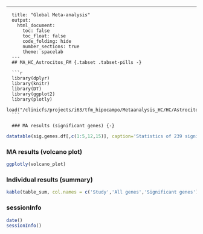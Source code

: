 ---
      title: "Global Meta-analysis"
      output:
        html_document:
          toc: false
          toc_float: false
          code_folding: hide
          number_sections: true
          theme: spacelab
      ---
      ## MA_HC_Astrocitos_FM {.tabset .tabset-pills -}
      
      ```r
      library(dplyr)
      library(knitr)
      library(DT)
      library(ggplot2)
      library(plotly)
      load("/clinicfs/projects/i63/tfm_hipocampo/Metaanalysis_HC/HC/Astrocitos/FM/MA_HC_Astrocitos_FM.RData")
      ```  

      ### MA results (significant genes) {-}  
```r
datatable(sig.genes.df[,c(1:5,12,15)], caption='Statistics of 239 significant genes',rownames=FALSE, escape = FALSE, filter = 'top')
```

### MA results (volcano plot) {-} 
```r
ggplotly(volcano_plot)
```

### Individual results (summary) {-} 
```r
kable(table_sum, col.names = c('Study','All genes','Significant genes'))
```

### sessionInfo {-}  
```r
date()
sessionInfo()
```

